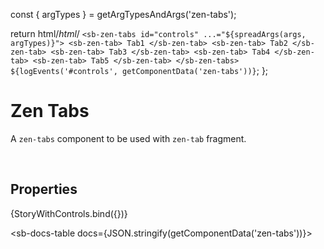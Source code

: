 const { argTypes } = getArgTypesAndArgs('zen-tabs');

<Meta title="In progress/Tabs/Tabs" component="zen-tabs" argTypes={argTypes} />

  return html/*html*/ `
    <sb-zen-tabs id="controls" ...="${spreadArgs(args, argTypes)}">
      <sb-zen-tab> Tab1 </sb-zen-tab>
      <sb-zen-tab> Tab2 </sb-zen-tab>
      <sb-zen-tab> Tab3 </sb-zen-tab>
      <sb-zen-tab> Tab4 </sb-zen-tab>
      <sb-zen-tab> Tab5 </sb-zen-tab>
    </sb-zen-tabs>
    ${logEvents('#controls', getComponentData('zen-tabs'))}
  `;
};

# Zen Tabs

A `zen-tabs` component to be used with `zen-tab` fragment.

<br />

## Properties

<Canvas>
  <Story
    name="default"
    args={{
      ...getDefaultArgs(argTypes),
    }}
  >
    {StoryWithControls.bind({})}
  </Story>
</Canvas>

<ArgsTable story="default" />

<sb-docs-table docs={JSON.stringify(getComponentData('zen-tabs'))}></sb-docs-table>
